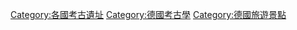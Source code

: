 [[Category:各國考古遺址|Category:各國考古遺址]]
[[Category:德國考古學|Category:德國考古學]]
[[Category:德國旅遊景點|Category:德國旅遊景點]]